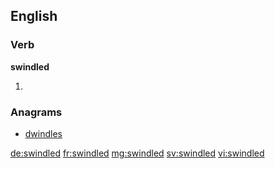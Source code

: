 ==English==

===Verb===
'''swindled'''

# {{en-past of|swindle}}

===Anagrams===
* [[dwindles#English|dwindles]]

[[de:swindled]]
[[fr:swindled]]
[[mg:swindled]]
[[sv:swindled]]
[[vi:swindled]]